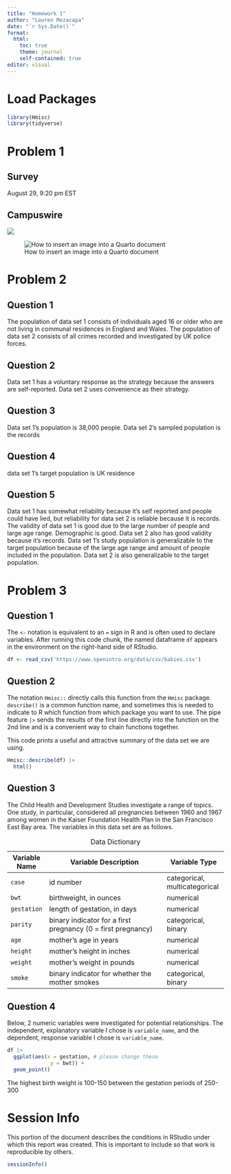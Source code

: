 ```yaml
---
title: "Homework 1"
author: "Lauren Mezacapa"
date: "`r Sys.Date()`"
format: 
  html:
    toc: true
    theme: journal
    self-contained: true
editor: visual
---
```


# Load Packages

```r
library(Hmisc)
library(tidyverse)
```

# Problem 1

## Survey

August 29, 9:20 pm EST

## Campuswire

![](Daisy_Dukes.jpg)

![How to insert an image into a Quarto document](https://raw.githubusercontent.com/sarah-grabinski/data1220-55_fall2024/main/homework/images/How%20to%20insert%20an%20image%20into%20a%20Quarto%20document.png){fig-alt="This image shows top portion of the editor pane in RStudio with the image icon circled in red" fig-align="center"}

# Problem 2

## Question 1

The population of data set 1 consists of individuals aged 16 or older who are not living in communal residences in England and Wales. The population of data set 2 consists of all crimes recorded and investigated by UK police forces.

## Question 2

Data set 1 has a voluntary response as the strategy because the answers are self-reported. Data set 2 uses convenience as their strategy.

## Question 3

Data set 1's population is 38,000 people. Data set 2's sampled population is the records

## Question 4

data set 1's target population is UK residence

## Question 5

Data set 1 has somewhat reliability because it's self reported and people could have lied, but reliability for data set 2 is reliable because it is records. The validity of data set 1 is good due to the large number of people and large age range. Demographic is good. Data set 2 also has good validity because it's records. Data set 1's study population is generalizable to the target population because of the large age range and amount of people included in the population. Data set 2 is also generalizable to the target population.

# Problem 3

## Question 1

The `<-` notation is equivalent to an `=` sign in R and is often used to declare variables. After running this code chunk, the named dataframe `df` appears in the environment on the right-hand side of RStudio.

```r
df <- read_csv('https://www.openintro.org/data/csv/babies.csv')
```

## Question 2

The notation `Hmisc::` directly calls this function from the `Hmisc` package. `describe()` is a common function name, and sometimes this is needed to indicate to R which function from which package you want to use. The pipe feature `|>` sends the results of the first line directly into the function on the 2nd line and is a convenient way to chain functions together.

This code prints a useful and attractive summary of the data set we are using.

```r
Hmisc::describe(df) |> 
  html()
```

## Question 3

The Child Health and Development Studies investigate a range of topics. One study, in particular, considered all pregnancies between 1960 and 1967 among women in the Kaiser Foundation Health Plan in the San Francisco East Bay area. The variables in this data set are as follows.

| Variable Name | Variable Description                                         | Variable Type                 |
|---------------|--------------------------------------------------------------|-------------------------------|
| `case`        | id number                                                    | categorical, multicategorical |
| `bwt`         | birthweight, in ounces                                       | numerical                     |
| `gestation`   | length of gestation, in days                                 | numerical                     |
| `parity`      | binary indicator for a first pregnancy (0 = first pregnancy) | categorical, binary           |
| `age`         | mother's age in years                                        | numerical                     |
| `height`      | mother's height in inches                                    | numerical                     |
| `weight`      | mother's weight in pounds                                    | numerical                     |
| `smoke`       | binary indicator for whether the mother smokes               | categorical, binary           |

: Data Dictionary

## Question 4

Below, 2 numeric variables were investigated for potential relationships. The independent, explanatory variable I chose is `variable_name`, and the dependent, response variable I chose is `variable_name`.

```r
df |>
  ggplot(aes(x = gestation, # please change these
              y = bwt)) + 
  geom_point()
```

The highest birth weight is 100-150 between the gestation periods of 250-300

# Session Info

This portion of the document describes the conditions in RStudio under which this report was created. This is important to include so that work is reproducible by others.

```r
sessionInfo()
```
